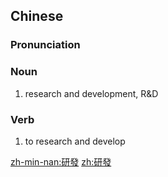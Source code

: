 {{also|研发}}
==Chinese==
{{zh-forms|s=研发}}

===Pronunciation===
{{zh-pron
|m=yánfā
|cat=n,v
}}

===Noun===
{{zh-noun}}

# research and development, R&D

===Verb===
{{zh-verb}}

# to research and develop

[[zh-min-nan:研發]]
[[zh:研發]]